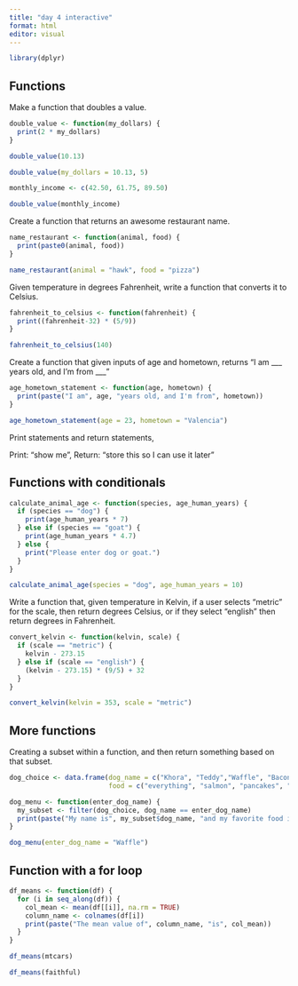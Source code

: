 ```yaml
---
title: "day 4 interactive"
format: html
editor: visual
---
```


```r
library(dplyr)
```

## Functions

Make a function that doubles a value.

```r
double_value <- function(my_dollars) {
  print(2 * my_dollars)
}
```

```r
double_value(10.13)

double_value(my_dollars = 10.13, 5)
```

```r
monthly_income <- c(42.50, 61.75, 89.50)

double_value(monthly_income)
```

Create a function that returns an awesome restaurant name.

```r
name_restaurant <- function(animal, food) {
  print(paste0(animal, food))
}

name_restaurant(animal = "hawk", food = "pizza")
```

Given temperature in degrees Fahrenheit, write a function that converts it to Celsius.

```r
fahrenheit_to_celsius <- function(fahrenheit) {
  print((fahrenheit-32) * (5/9))
}

fahrenheit_to_celsius(140)
```

Create a function that given inputs of age and hometown, returns "I am \_\_\_ years old, and I'm from \_\_\_"

```r
age_hometown_statement <- function(age, hometown) {
  print(paste("I am", age, "years old, and I'm from", hometown))
}

age_hometown_statement(age = 23, hometown = "Valencia")
```

Print statements and return statements,

Print: "show me", Return: "store this so I can use it later"

## Functions with conditionals

```r
calculate_animal_age <- function(species, age_human_years) {
  if (species == "dog") {
    print(age_human_years * 7)
  } else if (species == "goat") {
    print(age_human_years * 4.7)
  } else {
    print("Please enter dog or goat.")
  }
}
```

```r
calculate_animal_age(species = "dog", age_human_years = 10)
```

Write a function that, given temperature in Kelvin, if a user selects "metric" for the scale, then return degrees Celsius, or if they select "english" then return degrees in Fahrenheit.

```r
convert_kelvin <- function(kelvin, scale) {
  if (scale == "metric") {
    kelvin - 273.15
  } else if (scale == "english") {
    (kelvin - 273.15) * (9/5) + 32
  }
}

convert_kelvin(kelvin = 353, scale = "metric")
```

## More functions

Creating a subset within a function, and then return something based on that subset.

```r
dog_choice <- data.frame(dog_name = c("Khora", "Teddy","Waffle", "Bacon", "Tito"),
                         food = c("everything", "salmon", "pancakes", "chicken", "enchiladas" ))
```

```r
dog_menu <- function(enter_dog_name) {
  my_subset <- filter(dog_choice, dog_name == enter_dog_name)
  print(paste("My name is", my_subset$dog_name, "and my favorite food is", my_subset$food))
}

dog_menu(enter_dog_name = "Waffle")
```

## Function with a for loop

```r
df_means <- function(df) {
  for (i in seq_along(df)) {
    col_mean <- mean(df[[i]], na.rm = TRUE)
    column_name <- colnames(df[i])
    print(paste("The mean value of", column_name, "is", col_mean))
  }
}

df_means(mtcars)

df_means(faithful)
```
